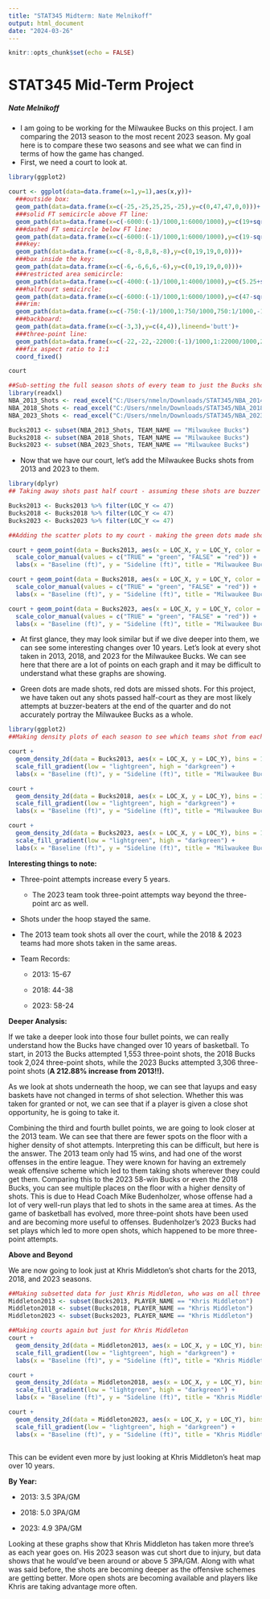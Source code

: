 ```yaml
---
title: "STAT345 Midterm: Nate Melnikoff"
output: html_document
date: "2024-03-26"
---
```


```r
knitr::opts_chunk$set(echo = FALSE)
```

# STAT345 Mid-Term Project

##### Nate Melnikoff

-   I am going to be working for the Milwaukee Bucks on this project. I am comparing the 2013 season to the most recent 2023 season. My goal here is to compare these two seasons and see what we can find in terms of how the game has changed.
-   First, we need a court to look at.

```r
library(ggplot2)

court <- ggplot(data=data.frame(x=1,y=1),aes(x,y))+
  ###outside box:
  geom_path(data=data.frame(x=c(-25,-25,25,25,-25),y=c(0,47,47,0,0)))+
  ###solid FT semicircle above FT line:
  geom_path(data=data.frame(x=c(-6000:(-1)/1000,1:6000/1000),y=c(19+sqrt(6^2-c(-6000:(-1)/1000,1:6000/1000)^2))),aes(x=x,y=y))+
  ###dashed FT semicircle below FT line:
  geom_path(data=data.frame(x=c(-6000:(-1)/1000,1:6000/1000),y=c(19-sqrt(6^2-c(-6000:(-1)/1000,1:6000/1000)^2))),aes(x=x,y=y),linetype='dashed')+
  ###key:
  geom_path(data=data.frame(x=c(-8,-8,8,8,-8),y=c(0,19,19,0,0)))+
  ###box inside the key:
  geom_path(data=data.frame(x=c(-6,-6,6,6,-6),y=c(0,19,19,0,0)))+
  ###restricted area semicircle:
  geom_path(data=data.frame(x=c(-4000:(-1)/1000,1:4000/1000),y=c(5.25+sqrt(4^2-c(-4000:(-1)/1000,1:4000/1000)^2))),aes(x=x,y=y))+
  ###halfcourt semicircle:
  geom_path(data=data.frame(x=c(-6000:(-1)/1000,1:6000/1000),y=c(47-sqrt(6^2-c(-6000:(-1)/1000,1:6000/1000)^2))),aes(x=x,y=y))+
  ###rim:
  geom_path(data=data.frame(x=c(-750:(-1)/1000,1:750/1000,750:1/1000,-1:-750/1000),y=c(c(5.25+sqrt(0.75^2-c(-750:(-1)/1000,1:750/1000)^2)),c(5.25-sqrt(0.75^2-c(750:1/1000,-1:-750/1000)^2)))),aes(x=x,y=y))+
  ###backboard:
  geom_path(data=data.frame(x=c(-3,3),y=c(4,4)),lineend='butt')+
  ###three-point line:
  geom_path(data=data.frame(x=c(-22,-22,-22000:(-1)/1000,1:22000/1000,22,22),y=c(0,169/12,5.25+sqrt(23.75^2-c(-22000:(-1)/1000,1:22000/1000)^2),169/12,0)),aes(x=x,y=y))+
  ###fix aspect ratio to 1:1
  coord_fixed()

court
```

```r
##Sub-setting the full season shots of every team to just the Bucks shots for 2013, 2018, and 2023.
library(readxl)
NBA_2013_Shots <- read_excel("C:/Users/nmeln/Downloads/STAT345/NBA_2014_Shots.xlsx")
NBA_2018_Shots <- read_excel("C:/Users/nmeln/Downloads/STAT345/NBA_2018_Shots.xlsx")
NBA_2023_Shots <- read_excel("C:/Users/nmeln/Downloads/STAT345/NBA_2023_Shots.xlsx")

Bucks2013 <- subset(NBA_2013_Shots, TEAM_NAME == "Milwaukee Bucks")
Bucks2018 <- subset(NBA_2018_Shots, TEAM_NAME == "Milwaukee Bucks")
Bucks2023 <- subset(NBA_2023_Shots, TEAM_NAME == "Milwaukee Bucks")

```

-   Now that we have our court, let's add the Milwaukee Bucks shots from 2013 and 2023 to them.

```r
library(dplyr)
## Taking away shots past half court - assuming these shots are buzzer beater attempts at ends of quarters and are not necessarily needed for this

Bucks2013 <- Bucks2013 %>% filter(LOC_Y <= 47)
Bucks2018 <- Bucks2018 %>% filter(LOC_Y <= 47)
Bucks2023 <- Bucks2023 %>% filter(LOC_Y <= 47)

##Adding the scatter plots to my court - making the green dots made shots, red dots missed shots

court + geom_point(data = Bucks2013, aes(x = LOC_X, y = LOC_Y, color = SHOT_MADE)) +
  scale_color_manual(values = c("TRUE" = "green", "FALSE" = "red")) +
  labs(x = "Baseline (ft)", y = "Sideline (ft)", title = "Milwaukee Bucks 2013 Shot Chart")

court + geom_point(data = Bucks2018, aes(x = LOC_X, y = LOC_Y, color = SHOT_MADE)) +
  scale_color_manual(values = c("TRUE" = "green", "FALSE" = "red")) +
  labs(x = "Baseline (ft)", y = "Sideline (ft)", title = "Milwaukee Bucks 2018 Shot Chart")

court + geom_point(data = Bucks2023, aes(x = LOC_X, y = LOC_Y, color = SHOT_MADE)) +
  scale_color_manual(values = c("TRUE" = "green", "FALSE" = "red")) +
  labs(x = "Baseline (ft)", y = "Sideline (ft)", title = "Milwaukee Bucks 2023 Shot Chart")


```

-   At first glance, they may look similar but if we dive deeper into them, we can see some interesting changes over 10 years. Let's look at every shot taken in 2013, 2018, and 2023 for the Milwaukee Bucks. We can see here that there are a lot of points on each graph and it may be difficult to understand what these graphs are showing.

-   Green dots are made shots, red dots are missed shots. For this project, we have taken out any shots passed half-court as they are most likely attempts at buzzer-beaters at the end of the quarter and do not accurately portray the Milwaukee Bucks as a whole.

```r
library(ggplot2)
##Making density plots of each season to see which teams shot from each place

court +
  geom_density_2d(data = Bucks2013, aes(x = LOC_X, y = LOC_Y), bins = 100) +
  scale_fill_gradient(low = "lightgreen", high = "darkgreen") +
  labs(x = "Baseline (ft)", y = "Sideline (ft)", title = "Milwaukee Bucks 2013 Shot Heatmap")

court +
  geom_density_2d(data = Bucks2018, aes(x = LOC_X, y = LOC_Y), bins = 100) +
  scale_fill_gradient(low = "lightgreen", high = "darkgreen") +
  labs(x = "Baseline (ft)", y = "Sideline (ft)", title = "Milwaukee Bucks 2018 Shot Heatmap")

court +
  geom_density_2d(data = Bucks2023, aes(x = LOC_X, y = LOC_Y), bins = 100) +
  scale_fill_gradient(low = "lightgreen", high = "darkgreen") +
  labs(x = "Baseline (ft)", y = "Sideline (ft)", title = "Milwaukee Bucks 2023 Shot Heatmap")

```

**Interesting things to note:**

-   Three-point attempts increase every 5 years.

    -   The 2023 team took three-point attempts way beyond the three-point arc as well.

-   Shots under the hoop stayed the same.

-   The 2013 team took shots all over the court, while the 2018 & 2023 teams had more shots taken in the same areas.

-   Team Records:

    -   2013: 15-67

    -   2018: 44-38

    -   2023: 58-24

**Deeper Analysis:**

If we take a deeper look into those four bullet points, we can really understand how the Bucks have changed over 10 years of basketball. To start, in 2013 the Bucks attempted 1,553 three-point shots, the 2018 Bucks took 2,024 three-point shots, while the 2023 Bucks attempted 3,306 three-point shots (**A 212.88% increase from 2013!!).**

As we look at shots underneath the hoop, we can see that layups and easy baskets have not changed in terms of shot selection. Whether this was taken for granted or not, we can see that if a player is given a close shot opportunity, he is going to take it.

Combining the third and fourth bullet points, we are going to look closer at the 2013 team. We can see that there are fewer spots on the floor with a higher density of shot attempts. Interpreting this can be difficult, but here is the answer. The 2013 team only had 15 wins, and had one of the worst offenses in the entire league. They were known for having an extremely weak offensive scheme which led to them taking shots wherever they could get them. Comparing this to the 2023 58-win Bucks or even the 2018 Bucks, you can see multiple places on the floor with a higher density of shots. This is due to Head Coach Mike Budenholzer, whose offense had a lot of very well-run plays that led to shots in the same area at times. As the game of basketball has evolved, more three-point shots have been used and are becoming more useful to offenses. Budenholzer's 2023 Bucks had set plays which led to more open shots, which happened to be more three-point attempts.

**Above and Beyond**

We are now going to look just at Khris Middleton's shot charts for the 2013, 2018, and 2023 seasons.

```r
##Making subsetted data for just Khris Middleton, who was on all three teams.
Middleton2013 <- subset(Bucks2013, PLAYER_NAME == "Khris Middleton")
Middleton2018 <- subset(Bucks2018, PLAYER_NAME == "Khris Middleton")
Middleton2023 <- subset(Bucks2023, PLAYER_NAME == "Khris Middleton")

##Making courts again but just for Khris Middleton
court +
  geom_density_2d(data = Middleton2013, aes(x = LOC_X, y = LOC_Y), bins = 75) +
  scale_fill_gradient(low = "lightgreen", high = "darkgreen") +
  labs(x = "Baseline (ft)", y = "Sideline (ft)", title = "Khris Middleton 2013 Shot Heatmap")

court +
  geom_density_2d(data = Middleton2018, aes(x = LOC_X, y = LOC_Y), bins = 75) +
  scale_fill_gradient(low = "lightgreen", high = "darkgreen") +
  labs(x = "Baseline (ft)", y = "Sideline (ft)", title = "Khris Middleton 2018 Shot Heatmap")

court +
  geom_density_2d(data = Middleton2023, aes(x = LOC_X, y = LOC_Y), bins = 75) +
  scale_fill_gradient(low = "lightgreen", high = "darkgreen") +
  labs(x = "Baseline (ft)", y = "Sideline (ft)", title = "Khris Middleton 2023 Shot Heatmap")



```

This can be evident even more by just looking at Khris Middleton's heat map over 10 years.

**By Year:**

-   2013: 3.5 3PA/GM

-   2018: 5.0 3PA/GM

-   2023: 4.9 3PA/GM

Looking at these graphs show that Khris Middleton has taken more three's as each year goes on. His 2023 season was cut short due to injury, but data shows that he would've been around or above 5 3PA/GM. Along with what was said before, the shots are becoming deeper as the offensive schemes are getting better. More open shots are becoming available and players like Khris are taking advantage more often.
